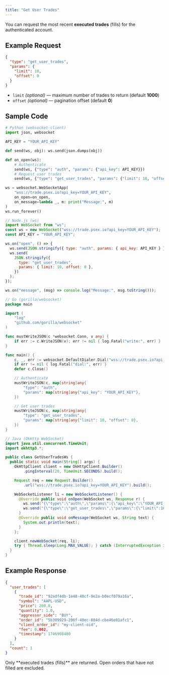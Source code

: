 ```yaml
---
title: "Get User Trades"
---
```


You can request the most recent **executed trades** (fills) for the authenticated account.

## Example Request

```json
{
  "type": "get_user_trades",
  "params": {
    "limit": 10,
    "offset": 0
  }
}
```

- `limit` _(optional)_ — maximum number of trades to return (default **1000**)
- `offset` _(optional)_ — pagination offset (default **0**)

## Sample Code

<CodeGroup>

```python python
# Python (websocket-client)
import json, websocket

API_KEY = "YOUR_API_KEY"

def send(ws, obj): ws.send(json.dumps(obj))

def on_open(ws):
    # Authenticate
    send(ws, {"type": "auth", "params": {"api_key": API_KEY}})
    # Request user trades
    send(ws, {"type": "get_user_trades", "params": {"limit": 10, "offset": 0}})

ws = websocket.WebSocketApp(
    "wss://trade.psex.io?api_key=YOUR_API_KEY",
    on_open=on_open,
    on_message=lambda _, m: print("Message:", m)
)
ws.run_forever()
```

```javascript node
// Node.js (ws)
import WebSocket from "ws";
const ws = new WebSocket("wss://trade.psex.io?api_key=YOUR_API_KEY");
const API_KEY = "YOUR_API_KEY";

ws.on("open", () => {
  ws.send(JSON.stringify({ type: "auth", params: { api_key: API_KEY } }));
  ws.send(
    JSON.stringify({
      type: "get_user_trades",
      params: { limit: 10, offset: 0 },
    })
  );
});

ws.on("message", (msg) => console.log("Message:", msg.toString()));
```

```go go
// Go (gorilla/websocket)
package main

import (
	"log"
	"github.com/gorilla/websocket"
)

func mustWriteJSON(c *websocket.Conn, v any) {
	if err := c.WriteJSON(v); err != nil { log.Fatal("write:", err) }
}

func main() {
	c, _, err := websocket.DefaultDialer.Dial("wss://trade.psex.io?api_key=YOUR_API_KEY", nil)
	if err != nil { log.Fatal("dial:", err) }
	defer c.Close()

	// Authenticate
	mustWriteJSON(c, map[string]any{
		"type": "auth",
		"params": map[string]any{"api_key": "YOUR_API_KEY"},
	})

	// Get user trades
	mustWriteJSON(c, map[string]any{
		"type": "get_user_trades",
		"params": map[string]any{"limit": 10, "offset": 0},
	})
}
```

```java java
// Java (OkHttp WebSocket)
import java.util.concurrent.TimeUnit;
import okhttp3.*;

public class GetUserTradesWs {
  public static void main(String[] args) {
    OkHttpClient client = new OkHttpClient.Builder()
        .pingInterval(20, TimeUnit.SECONDS).build();

    Request req = new Request.Builder()
        .url("wss://trade.psex.io?api_key=YOUR_API_KEY").build();

    WebSocketListener li = new WebSocketListener() {
      @Override public void onOpen(WebSocket ws, Response r) {
        ws.send("{\"type\":\"auth\",\"params\":{\"api_key\":\"YOUR_API_KEY\"}}");
        ws.send("{\"type\":\"get_user_trades\",\"params\":{\"limit\":10,\"offset\":0}}");
      }
      @Override public void onMessage(WebSocket ws, String text) {
        System.out.println(text);
      }
    };

    client.newWebSocket(req, li);
    try { Thread.sleep(Long.MAX_VALUE); } catch (InterruptedException ignored) {}
  }
}
```

</CodeGroup>

## Example Response

```json
{
  "user_trades": [
    {
      "trade_id": "92adf4db-1e48-40cf-9e2a-b0ecf079a16a",
      "symbol": "AAPL-USD",
      "price": 200.0,
      "quantity": 1.0,
      "aggressor_side": "BUY",
      "order_id": "5b309929-206f-40ec-804d-cbe46e81afc1",
      "client_order_id": "my-client-oid",
      "fee": 0.002,
      "timestamp": 1746908400
    }
  ],
  "count": 1
}
```

<Note>
  Only **executed trades (fills)** are returned. Open orders that have not
  filled are excluded.
</Note>
